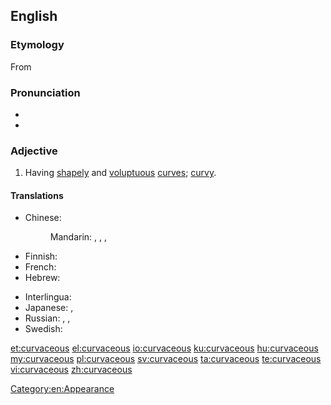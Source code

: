 ==English==

===Etymology===
From {{suffix|curve|aceous|lang=en}}

===Pronunciation===
* {{audio|en-uk-curvaceous.ogg|Audio (UK)|lang=en}}
* {{rhymes|eɪʃəs|lang=en}}

===Adjective===
{{en-adj}}

# {{lb|en|of a|woman}} Having [[shapely]] and [[voluptuous]] [[curve]]s; [[curvy]].

====Translations====
{{trans-top|having shapely and voluptuous curves}}
* Chinese:
*: Mandarin: {{t|cmn|凹凸有致|tr=āotūyǒuzhì|sc=Hani}}, {{t|cmn|豐滿|sc=Hani}}, {{t+|cmn|丰满|tr=fēngmǎn|sc=Hani}}, {{t+|cmn|肉感|tr=ròugǎn|sc=Hani}}
* Finnish: {{t+|fi|kurvikas}}
* French: {{t+|fr|plantureux}}
* Hebrew: {{t|he|חטובה|f|tr=khat'uva|sc=Hebr}}
{{trans-mid}}
* Interlingua: {{t|ia|curvace}}
* Japanese: {{t|ja|肉感的|alt=肉感的な|tr=にっかんてきな, nikkanteki-na}}, {{t+|ja|豊満|alt=豊満な|tr=ほうまんな, hōman-na}}
* Russian: {{t+|ru|фигу́ристый}}, {{t+|ru|пы́шный}}, {{t|ru|[[с]] [[красивый|краси́выми]] [[округлый|окру́глыми]] [[форма|фо́рмами]]}}
* Swedish: {{t+|sv|kurvig}}
{{trans-bottom}}

[[Category:en:Appearance]]

[[et:curvaceous]]
[[el:curvaceous]]
[[io:curvaceous]]
[[ku:curvaceous]]
[[hu:curvaceous]]
[[my:curvaceous]]
[[pl:curvaceous]]
[[sv:curvaceous]]
[[ta:curvaceous]]
[[te:curvaceous]]
[[vi:curvaceous]]
[[zh:curvaceous]]